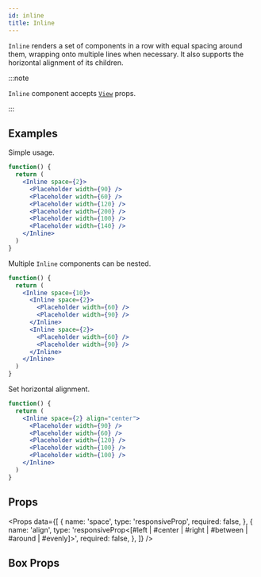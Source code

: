 ```yaml
---
id: inline
title: Inline
---
```



`Inline` renders a set of components in a row with equal spacing around them, wrapping onto multiple lines when necessary. It also supports the horizontal alignment of its children.

:::note

`Inline` component accepts [`View`](https://reactnative.dev/docs/view) props.

:::

## Examples

Simple usage.

```jsx live
function() {
  return (
    <Inline space={2}>
      <Placeholder width={90} />
      <Placeholder width={60} />
      <Placeholder width={120} />
      <Placeholder width={200} />
      <Placeholder width={100} />
      <Placeholder width={140} />
    </Inline>
  )
}
```

Multiple `Inline` components can be nested.

```jsx live
function() {
  return (
    <Inline space={10}>
      <Inline space={2}>
        <Placeholder width={60} />
        <Placeholder width={90} />
      </Inline>
      <Inline space={2}>
        <Placeholder width={60} />
        <Placeholder width={90} />
      </Inline>
    </Inline>
  )
}
```

Set horizontal alignment.

```jsx live
function() {
  return (
    <Inline space={2} align="center">
      <Placeholder width={90} />
      <Placeholder width={60} />
      <Placeholder width={120} />
      <Placeholder width={100} />
      <Placeholder width={100} />
    </Inline>
  )
}
```


## Props

<Props
  data={[
    {
      name: 'space',
      type: 'responsiveProp<float>',
      required: false,
    },
    {
      name: 'align',
      type: 'responsiveProp<[#left | #center | #right | #between | #around | #evenly]>',
      required: false,
    },
  ]}
/>


## Box Props

<BoxProps />
